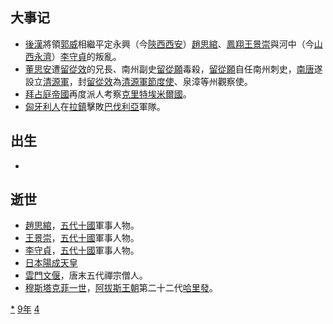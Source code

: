 {{yearTOC|949|于阗'''[[同慶_(于闐)|同慶]]三十八年'''；辽'''[[天祿_(遼朝)|天祿]]三年'''；南汉'''-{[[乾和|乾和]]}-七年'''；后蜀'''[[广政|广政]]十二年'''；南唐'''[[保大_(南唐)|保大]]七年'''；大理'''[[至治_(大理)|至治]]四年'''；后汉（吴越、荆南、马楚）'''[[乾祐_(後漢)|-{乾}-祐]]二年'''；日本'''[[天曆_(日本)|天曆]]三年'''}}

== 大事记 ==
*[[後漢|後漢]]將領[[郭威|郭威]]相繼平定永興（今[[陝西|陝西]][[西安|西安]]）[[趙思綰|趙思綰]]、[[鳳翔|鳳翔]][[王景崇_(五代)|王景崇]]與河中（今[[山西|山西]][[永濟|永濟]]）[[李守貞_(河陽)|李守貞]]的叛亂。
*[[董思安|董思安]]遭[[留從效|留從效]]的兄長、南州副史[[留從願|留從願]]毒殺，[[留從願|留從願]]自任南州刺史，[[南唐|南唐]]遂設立[[清源軍|清源軍]]，封[[留從效|留從效]]為[[清源軍節度使|清源軍節度使]]、泉漳等州觀察使。
*[[拜占庭帝國|拜占庭帝國]]再度派人考察[[克里特埃米爾國|克里特埃米爾國]]。
*[[匈牙利人|匈牙利人]]在[[塔亞河畔拉鎮|拉鎮]]擊敗[[巴伐利亞|巴伐利亞]]軍隊。

== 出生 ==
*

== 逝世 ==
{{Wikisource year mention}}
*[[趙思綰|趙思綰]]，[[五代十國|五代十國]]軍事人物。
*[[王景崇_(五代)|王景崇]]，[[五代十國|五代十國]]軍事人物。
*[[李守貞_(河陽)|李守貞]]，[[五代十國|五代十國]]軍事人物。
*[[日本|日本]][[陽成天皇|陽成天皇]]
*[[雲門文偃|雲門文偃]]，唐末五代禪宗僧人。
*[[穆斯塔克菲一世_(阿拉伯帝國)|穆斯塔克菲一世]]，[[阿拔斯王朝|阿拔斯王朝]]第二十二代[[哈里發|哈里發]]。

[[Category:949年|*]]
[[Category:940年代|9年]]
[[Category:10世纪各年|4]]